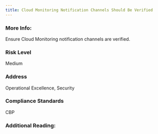 ```yaml
---
title: Cloud Monitoring Notification Channels Should Be Verified
---
```


### More Info:

Ensure Cloud Monitoring notification channels are verified.

### Risk Level

Medium

### Address

Operational Excellence, Security

### Compliance Standards

CBP

### Additional Reading:
